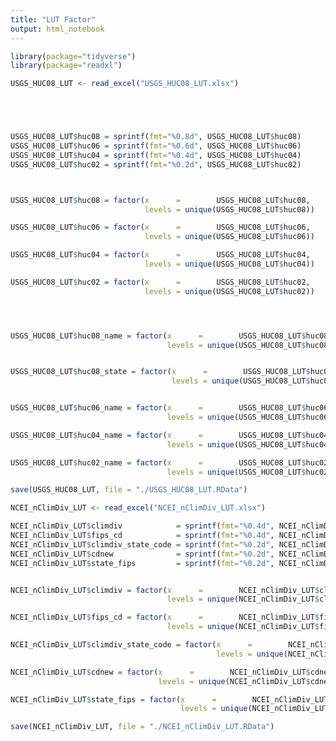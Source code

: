 ```yaml
---
title: "LUT Factor"
output: html_notebook
---
```





```r
library(package="tidyverse")
library(package="readxl")
```


```r

USGS_HUC08_LUT <- read_excel("USGS_HUC08_LUT.xlsx")






```


```r

USGS_HUC08_LUT$huc08 = sprintf(fmt="%0.8d", USGS_HUC08_LUT$huc08)
USGS_HUC08_LUT$huc06 = sprintf(fmt="%0.6d", USGS_HUC08_LUT$huc06)
USGS_HUC08_LUT$huc04 = sprintf(fmt="%0.4d", USGS_HUC08_LUT$huc04)
USGS_HUC08_LUT$huc02 = sprintf(fmt="%0.2d", USGS_HUC08_LUT$huc02)



USGS_HUC08_LUT$huc08 = factor(x      =        USGS_HUC08_LUT$huc08, 
                              levels = unique(USGS_HUC08_LUT$huc08))

USGS_HUC08_LUT$huc06 = factor(x      =        USGS_HUC08_LUT$huc06, 
                              levels = unique(USGS_HUC08_LUT$huc06))

USGS_HUC08_LUT$huc04 = factor(x      =        USGS_HUC08_LUT$huc04, 
                              levels = unique(USGS_HUC08_LUT$huc04))

USGS_HUC08_LUT$huc02 = factor(x      =        USGS_HUC08_LUT$huc02, 
                              levels = unique(USGS_HUC08_LUT$huc02))




USGS_HUC08_LUT$huc08_name = factor(x      =        USGS_HUC08_LUT$huc08_name, 
                                   levels = unique(USGS_HUC08_LUT$huc08_name))


USGS_HUC08_LUT$huc08_state = factor(x      =        USGS_HUC08_LUT$huc08_state, 
                                    levels = unique(USGS_HUC08_LUT$huc08_state))


USGS_HUC08_LUT$huc06_name = factor(x      =        USGS_HUC08_LUT$huc06_name, 
                                   levels = unique(USGS_HUC08_LUT$huc06_name))

USGS_HUC08_LUT$huc04_name = factor(x      =        USGS_HUC08_LUT$huc04_name, 
                                   levels = unique(USGS_HUC08_LUT$huc04_name))

USGS_HUC08_LUT$huc02_name = factor(x      =        USGS_HUC08_LUT$huc02_name, 
                                   levels = unique(USGS_HUC08_LUT$huc02_name))

save(USGS_HUC08_LUT, file = "./USGS_HUC08_LUT.RData")
```


```r
NCEI_nClimDiv_LUT <- read_excel("NCEI_nClimDiv_LUT.xlsx")

```





```r

NCEI_nClimDiv_LUT$climdiv            = sprintf(fmt="%0.4d", NCEI_nClimDiv_LUT$climdiv)
NCEI_nClimDiv_LUT$fips_cd            = sprintf(fmt="%0.4d", NCEI_nClimDiv_LUT$fips_cd)
NCEI_nClimDiv_LUT$climdiv_state_code = sprintf(fmt="%0.2d", NCEI_nClimDiv_LUT$climdiv_state_code)
NCEI_nClimDiv_LUT$cdnew              = sprintf(fmt="%0.2d", NCEI_nClimDiv_LUT$cdnew)
NCEI_nClimDiv_LUT$state_fips         = sprintf(fmt="%0.2d", NCEI_nClimDiv_LUT$state_fips)


NCEI_nClimDiv_LUT$climdiv = factor(x      =        NCEI_nClimDiv_LUT$climdiv, 
                                   levels = unique(NCEI_nClimDiv_LUT$climdiv))

NCEI_nClimDiv_LUT$fips_cd = factor(x      =        NCEI_nClimDiv_LUT$fips_cd, 
                                   levels = unique(NCEI_nClimDiv_LUT$fips_cd))

NCEI_nClimDiv_LUT$climdiv_state_code = factor(x      =        NCEI_nClimDiv_LUT$climdiv_state_code, 
                                              levels = unique(NCEI_nClimDiv_LUT$climdiv_state_code))

NCEI_nClimDiv_LUT$cdnew = factor(x      =        NCEI_nClimDiv_LUT$cdnew, 
                                 levels = unique(NCEI_nClimDiv_LUT$cdnew))

NCEI_nClimDiv_LUT$state_fips = factor(x      =        NCEI_nClimDiv_LUT$state_fips, 
                                      levels = unique(NCEI_nClimDiv_LUT$state_fips))

save(NCEI_nClimDiv_LUT, file = "./NCEI_nClimDiv_LUT.RData")

```